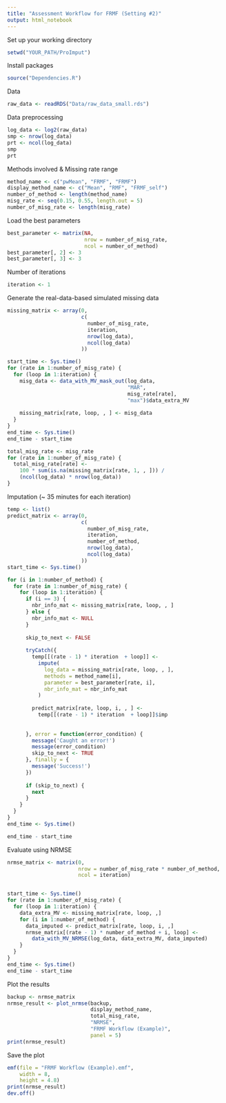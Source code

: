 ```yaml
---
title: "Assessment Workflow for FRMF (Setting #2)"
output: html_notebook
---
```


Set up your working directory

```r
setwd("YOUR_PATH/ProImput")
```

Install packages

```r
source("Dependencies.R")
```

Data

```r
raw_data <- readRDS("Data/raw_data_small.rds")
```

Data preprocessing

```r
log_data <- log2(raw_data)
smp <- nrow(log_data)
prt <- ncol(log_data)
smp
prt
```

Methods involved & Missing rate range

```r

method_name <- c("pwMean", "FRMF", "FRMF")
display_method_name <- c("Mean", "RMF", "FRMF_self")
number_of_method <- length(method_name)
misg_rate <- seq(0.15, 0.55, length.out = 5)
number_of_misg_rate <- length(misg_rate)

```

Load the best parameters

```r

best_parameter <- matrix(NA,
                         nrow = number_of_misg_rate,
                         ncol = number_of_method)
best_parameter[, 2] <- 3
best_parameter[, 3] <- 3

```

Number of iterations

```r

iteration <- 1

```

Generate the real-data-based simulated missing data

```r

missing_matrix <- array(0,
                        c(
                          number_of_misg_rate,
                          iteration,
                          nrow(log_data),
                          ncol(log_data)
                        ))

start_time <- Sys.time()
for (rate in 1:number_of_misg_rate) {
  for (loop in 1:iteration) {
    misg_data <- data_with_MV_mask_out(log_data,
                                       "MAR",
                                       misg_rate[rate],
                                       "max")$data_extra_MV
    
    missing_matrix[rate, loop, , ] <- misg_data
  }
}
end_time <- Sys.time()
end_time - start_time

```


```r
total_misg_rate <- misg_rate
for (rate in 1:number_of_misg_rate) {
  total_misg_rate[rate] <-
    100 * sum(is.na(missing_matrix[rate, 1, , ])) /
    (ncol(log_data) * nrow(log_data))
}
```


Imputation (~ 35 minutes for each iteration)

```r
temp <- list()
predict_matrix <- array(0,
                        c(
                          number_of_misg_rate,
                          iteration,
                          number_of_method,
                          nrow(log_data),
                          ncol(log_data)
                        ))
start_time <- Sys.time()

for (i in 1:number_of_method) {
  for (rate in 1:number_of_misg_rate) {
    for (loop in 1:iteration) {
      if (i == 3) {
        nbr_info_mat <- missing_matrix[rate, loop, , ]
      } else {
        nbr_info_mat <- NULL
      }
      
      skip_to_next <- FALSE
      
      tryCatch({
        temp[[(rate - 1) * iteration  + loop]] <-
          impute(
            log_data = missing_matrix[rate, loop, , ],
            methods = method_name[i],
            parameter = best_parameter[rate, i],
            nbr_info_mat = nbr_info_mat
          )
        
        predict_matrix[rate, loop, i, , ] <-
          temp[[(rate - 1) * iteration  + loop]]$imp
        
        
      }, error = function(error_condition) {
        message('Caught an error!')
        message(error_condition)
        skip_to_next <- TRUE
      }, finally = {
        message('Success!')
      })
      
      if (skip_to_next) {
        next
      }
    }
  }
}
end_time <- Sys.time()

end_time - start_time

```

Evaluate using NRMSE

```r
nrmse_matrix <- matrix(0,
                       nrow = number_of_misg_rate * number_of_method,
                       ncol = iteration)


start_time <- Sys.time()
for (rate in 1:number_of_misg_rate) {
  for (loop in 1:iteration) {
    data_extra_MV <- missing_matrix[rate, loop, ,]
    for (i in 1:number_of_method) {
      data_imputed <- predict_matrix[rate, loop, i, ,]
      nrmse_matrix[(rate - 1) * number_of_method + i, loop] <-
        data_with_MV_NRMSE(log_data, data_extra_MV, data_imputed)
    }
  }
}
end_time <- Sys.time()
end_time - start_time
```

Plot the results

```r
backup <- nrmse_matrix
nrmse_result <- plot_nrmse(backup,
                           display_method_name,
                           total_misg_rate,
                           "NRMSE",
                           "FRMF Workflow (Example)",
                           panel = 5)
print(nrmse_result)
```

Save the plot

```r
emf(file = "FRMF Workflow (Example).emf",
    width = 8,
    height = 4.8)
print(nrmse_result)
dev.off()
```


